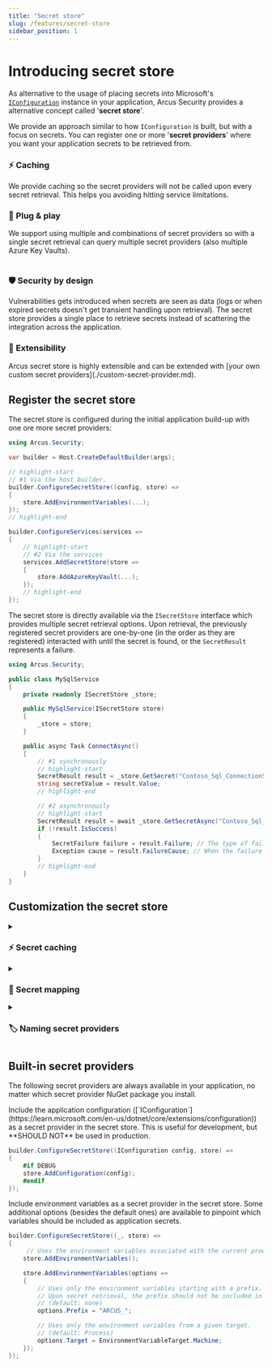 ```yaml
---
title: "Secret store"
slug: /features/secret-store
sidebar_position: 1
---
```



# Introducing secret store
As alternative to the usage of placing secrets into Microsoft's [`IConfiguration`](https://learn.microsoft.com/en-us/dotnet/core/extensions/configuration) instance in your application, Arcus Security provides a alternative concept called '**secret store**'.

We provide an approach similar to how `IConfiguration` is built, but with a focus on secrets. You can register one or more '**secret providers**' where you want your application secrets to be retrieved from. 

<div className="row">
<div className="col col--6">
  <Card shadow='tl'>
      <CardHeader>
        <h3>⚡ Caching</h3>
      </CardHeader>
      <CardBody>
       We provide caching so the secret providers will not be called upon every secret retrieval. This helps you avoiding hitting service limitations.
      </CardBody>
  </Card>
</div>

<div className="col col--6">
  <Card shadow='tl'>
      <CardHeader>
        <h3>🔌 Plug & play</h3>
      </CardHeader>
      <CardBody>
        We support using multiple and combinations of secret providers so with a single secret retrieval can query multiple secret providers (also multiple Azure Key Vaults).
      </CardBody>
  </Card>
</div>
</div>
<br/>
<div className="row">
  <div className="col col--6">
    <Card shadow='tl'>
      <CardHeader>
        <h3>🛡️ Security by design</h3>
      </CardHeader>
      <CardBody>
        Vulnerabilities gets introduced when secrets are seen as data (logs or when expired secrets doesn't get transient handling upon retrieval).
        The secret store provides a single place to retrieve secrets instead of scattering the integration across the application. 
    </CardBody>
  </Card>
  </div>
  <div className="col col--6">
    <Card shadow='tl'>
      <CardHeader>
        <h3>🧩 Extensibility</h3>
      </CardHeader>
      <CardBody>
        Arcus secret store is highly extensible and can be extended with [your own custom secret providers](./custom-secret-provider.md).
    </CardBody>
  </Card>
  </div>
</div>

## Register the secret store
The secret store is configured during the initial application build-up with one ore more secret providers:

```csharp
using Arcus.Security;

var builder = Host.CreateDefaultBuilder(args);

// highlight-start
// #1 Via the host builder.
builder.ConfigureSecretStore((config, store) =>
{
    store.AddEnvironmentVariables(...);
});
// highlight-end

builder.ConfigureServices(services =>
{
    // highlight-start
    // #2 Via the services
    services.AddSecretStore(store =>
    {
        store.AddAzureKeyVault(...);
    });
    // highlight-end
});
```

The secret store is directly available via the `ISecretStore` interface which provides multiple secret retrieval options. Upon retrieval, the previously registered secret providers are one-by-one (in the order as they are registered) interacted with until the secret is found, or the `SecretResult` represents a failure.

```csharp
using Arcus.Security;

public class MySqlService
{
    private readonly ISecretStore _store;

    public MySqlService(ISecretStore store)
    {
        _store = store;
    }

    public async Task ConnectAsync()
    {
        // #1 synchronously
        // highlight-start
        SecretResult result = _store.GetSecret("Contoso_Sql_ConnectionString");
        string secretValue = result.Value;
        // highlight-end

        // #2 asynchronously
        // highlight-start
        SecretResult result = await _store.GetSecretAsync("Contoso_Sql_ConnectionString");
        if (!result.IsSuccess)
        {
            SecretFailure failure = result.Failure; // The type of failure that occurred.
            Exception cause = result.FailureCause; // When the failure was caused by an exception.
        }
        // highlight-end
    }
}
```

## Customization the secret store
<details>
<summary><h3 style={{ margin:0 }}>⚡ Secret caching</h3></summary>

To limit possible throttling during external secrets retrieval, the secret store can be customized to cache secrets for a period of time.

```csharp
builder.ConfigureServices(services =>
{
    services.AddSecretStore(store =>
    {
        store.UseCaching(TimeSpan.FromMinutes(1));
    })
});
```

All secrets are cached by default, but this can be ignored on a by-secret basis.
```csharp
using Arcus.Security;

ISecretStore store = ...
SecretResult result = store.GetSecret("Contoso_Sql_ConnectionString", options => 
{
    options.UseCache = false;
});
```

Invalidating cached secrets when secrets are externally rotated also happens on the secret store itself.
```csharp
using Arcus.Security;

ISecretStore store = ...
await store.Cache.InvalidateSecretAsync("Contoso_Sql_ConnectionString");
```
</details>

<details>
<summary><h3 style={{ margin:0 }}>🔄 Secret mapping</h3></summary>

In some cases, you want the application secret name to be something different than the actual name that gets stored externally. Environment variables, for example might be always upper case, but this knowledge might not be something that you want to expose directly to your application -- especially if you want to override certain secrets during development.

All available secret secret providers can be given a custom secret name mapping upon registration. This mapping happens just before actually retrieving the secret (and independently from secret caching).

```csharp
builder.ConfigureServices(services =>
{
    services.AddSecretStore(store =>
    {
        store.AddEnvironmentVariables(..., options =>
        {
            options.MapSecretName((string name) => name.ToUpper());
        });
    })
});
```
</details>

<details>
<summary><h3 style={{ margin:0 }}>🏷️ Naming secret providers</h3></summary>

All available secret providers can be given a custom name upon registration to identify themselves.

```csharp
builder.ConfigureServices(services =>
{
    services.AddAzureKeyVault(..., options =>
    {
        options.ProviderName = "AdminSecrets";
    });
});
```

This name can later be used to retrieve back a secret provider in the secret store. This can be useful when you want to run a specific action that is only available on a single secret provider (ex. secret versions).

```csharp
using Arcus.Security;

ISecretStore store = ...
var provider = store.GetProvider<KeyVaultSecretProvider>("AdminSecrets");
```

:::tip[grouping secret providers]
Multiple secret providers can be registered with the same name. Upon retrieval, the matching secret providers are returned as a 'subset'.
```csharp
using Arcus.Security;

ISecretProvider provider = store.GetProvider("AdminSecrets");
```
:::
</details>

## Built-in secret providers
The following secret providers are always available in your application, no matter which secret provider NuGet package you install.

<Tabs groupId="built-in">
<TabItem value="app-config" label="App configuration">
Include the application configuration ([`IConfiguration`](https://learn.microsoft.com/en-us/dotnet/core/extensions/configuration)) as a secret provider in the secret store. This is useful for development, but **SHOULD NOT** be used in production.

```csharp
builder.ConfigureSecretStore((IConfiguration config, store) =>
{
    #if DEBUG
    store.AddConfiguration(config);
    #endif
});
```

</TabItem>
<TabItem value="env-vars" label="Environment variables">
Include environment variables as a secret provider in the secret store. Some additional options (besides the default ones) are available to pinpoint which variables should be included as application secrets.

```csharp
builder.ConfigureSecretStore((_, store) =>
{
     // Uses the environment variables associated with the current process.
    store.AddEnvironmentVariables();

    store.AddEnvironmentVariables(options =>
    {
        // Uses only the environment variables starting with a prefix.
        // Upon secret retrieval, the prefix should not be included in the secret name.
        // (default: none)
        options.Prefix = "ARCUS_";

        // Uses only the environment variables from a given target.
        // (default: Process)
        options.Target = EnvironmentVariableTarget.Machine;
    });
});
```
</TabItem>
</Tabs>